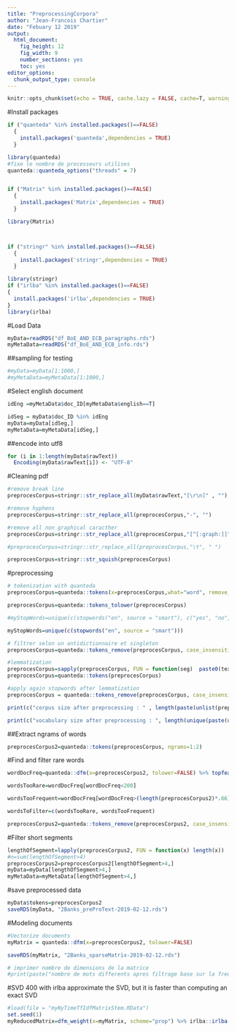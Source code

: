 ```yaml
---
title: "PreprocessingCorpora"
author: "Jean-Francois Chartier"
date: "Febuary 12 2019"
output: 
  html_document:
    fig_height: 12
    fig_width: 9
    number_sections: yes
    toc: yes
editor_options: 
  chunk_output_type: console
---
```


```r
knitr::opts_chunk$set(echo = TRUE, cache.lazy = FALSE, cache=T, warning = FALSE, message = FALSE)
```

#Install packages
```r
if ("quanteda" %in% installed.packages()==FALSE)
  {
    install.packages('quanteda',dependencies = TRUE)
  }

library(quanteda)
#fixe le nombre de processeurs utilises
quanteda::quanteda_options("threads" = 7)


if ("Matrix" %in% installed.packages()==FALSE)
  {
    install.packages('Matrix',dependencies = TRUE)
  }

library(Matrix)



if ("stringr" %in% installed.packages()==FALSE)
  {
    install.packages('stringr',dependencies = TRUE)
  }

library(stringr)
if ("irlba" %in% installed.packages()==FALSE)
{
  install.packages('irlba',dependencies = TRUE)
}
library(irlba)


```

#Load Data
```r
myData=readRDS("df_BoE_AND_ECB_paragraphs.rds")
myMetaData=readRDS("df_BoE_AND_ECB_info.rds")
```

##sampling for testing
```r
#myData=myData[1:1000,]
#myMetaData=myMetaData[1:1000,]
```


#Select english document
```r
idEng =myMetaData$doc_ID[myMetaData$english==T]

idSeg = myData$doc_ID %in% idEng
myData=myData[idSeg,]
myMetaData=myMetaData[idSeg,]
```

##encode into utf8
```r
for (i in 1:length(myData$rawText)) 
  Encoding(myData$rawText[i]) <- "UTF-8"

```



#Cleaning pdf
```r

#remove break line
preprocesCorpus=stringr::str_replace_all(myData$rawText,"[\r\n]" , "")

#remove hyphens
preprocesCorpus=stringr::str_replace_all(preprocesCorpus,"-", "")

#remove all non graphical caracther
preprocesCorpus=stringr::str_replace_all(preprocesCorpus,"[^[:graph:]]", " ")

#preprocesCorpus=stringr::str_replace_all(preprocesCorpus,"\t", " ")

preprocesCorpus=stringr::str_squish(preprocesCorpus)

```



#preprocessing 
```r

# tokenization with quanteda
preprocesCorpus=quanteda::tokens(x=preprocesCorpus,what="word", remove_punct = TRUE, remove_numbers = TRUE, remove_separators = TRUE,remove_hyphens = TRUE, remove_symbols=TRUE, remove_url = TRUE)

preprocesCorpus=quanteda::tokens_tolower(preprocesCorpus)

#myStopWords=unique(c(stopwords("en", source = "smart"), c("yes", "no", "thing", "can", "okay", "ok", "just", "good", "like", "something", "one", "moment", "say", "go", "speeches", "pages", "online", "default.aspx", "www.bankofengland.co.uk")))

myStopWords=unique(c(stopwords("en", source = "smart")))

# filtrer selon un antidictionnaire et singleton
preprocesCorpus=quanteda::tokens_remove(preprocesCorpus, case_insensitive = F, valuetype = "glob", pattern=myStopWords, min_nchar=2)

#lemmatization
preprocesCorpus=sapply(preprocesCorpus, FUN = function(seg)  paste0(textstem::lemmatize_words(seg), collapse = " "))
preprocesCorpus=quanteda::tokens(preprocesCorpus)

#apply again stopwords after lemmatization
preprocesCorpus = quanteda::tokens_remove(preprocesCorpus, case_insensitive = TRUE, valuetype = "glob", pattern=myStopWords)

print(c("corpus size after preprocessing : " , length(paste(unlist(preprocesCorpus)))))

print(c("vocabulary size after preprocessing : ", length(unique(paste(unlist(preprocesCorpus))) )))

```


##Extract ngrams of words
```r
preprocesCorpus2=quanteda::tokens(preprocesCorpus, ngrams=1:2)
```

#Find and filter rare words
```r
wordDocFreq=quanteda::dfm(x=preprocesCorpus2, tolower=FALSE) %>% topfeatures(., n = quanteda::nfeat(.), decreasing = FALSE, scheme="docfreq")

wordsTooRare=wordDocFreq[wordDocFreq<200]

wordsTooFrequent=wordDocFreq[wordDocFreq>(length(preprocesCorpus2)*.66)]

wordsToFilter=c(wordsTooRare, wordsTooFrequent)

preprocesCorpus2=quanteda::tokens_remove(preprocesCorpus2, case_insensitive = F, valuetype = "glob", pattern=wordsToFilter)

```

#Filter short segments
```r

lengthOfSegment=lapply(preprocesCorpus2, FUN = function(x) length(x))
#n=sum(lengthOfSegment>4)
preprocesCorpus2=preprocesCorpus2[lengthOfSegment>4,]
myData=myData[lengthOfSegment>4,]
myMetaData=myMetaData[lengthOfSegment>4,]

```

#save preprocessed data
```r
myData$tokens=preprocesCorpus2
saveRDS(myData, "2Banks_preProText-2019-02-12.rds")

```

#Modeling documents
```r
#Vectorize documents 
myMatrix = quanteda::dfm(x=preprocesCorpus2, tolower=FALSE)

saveRDS(myMatrix, "2Banks_sparseMatrix-2019-02-12.rds")

# imprimer nombre de dimensions de la matrice
#print(paste("nombre de mots differents apres filtrage base sur la frequence documentaire : ", length(myMatrix@Dimnames$features)))

```



#SVD 400 with irlba
approximate the SVD, but it is faster than computing an exact SVD
```r
#load(file = "myNyTimeTfIdfMatrixStem.RData")
set.seed(1)
myReducedMatrix=dfm_weight(x=myMatrix, scheme="prop") %>% irlba::irlba(., 400, tol=1e-5)

```






